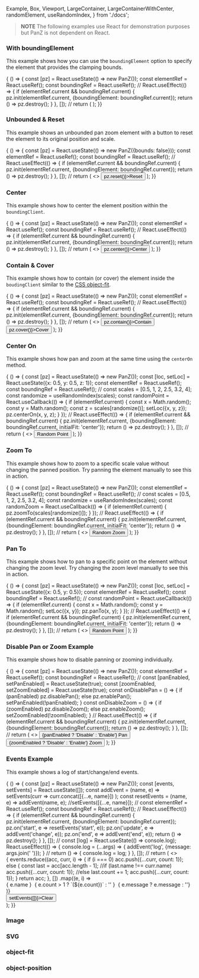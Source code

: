   Example,
  Box,
  Viewport,
  LargeContainer,
  LargeContainerWithCenter,
  randomElement,
  useRandomIndex,
} from './docs';


<Meta title="Examples" />

> __NOTE__ The following examples use React for demonstration purposes
> but PanZ is not dependent on React.

### With boundingElement
This example shows how you can use the `boundingElement` option to specify
the element that provides the clamping bounds.

<Preview>
  <Story name="Full Width Example">
    <Example>{ () => {
      const [pz] = React.useState(() => new PanZ());
      const elementRef = React.useRef();
      const boundingRef = React.useRef();
      //
      React.useEffect(() => {
        if (elementRef.current && boundingRef.current) {
          pz.init(elementRef.current, {boundingElement: boundingRef.current});
          return () => pz.destroy();
        }
      }, []);
      //
      return (
        <LargeContainer ref={boundingRef}>
          <Box ref={elementRef} />
        </LargeContainer>
      );
    }}</Example>
  </Story>
</Preview>

### Unbounded & Reset
This example shows an unbounded pan zoom element with a button
to reset the element to its original position and scale.

<Preview>
  <Story name="Reset Example">
    <Example>{ () => {
      const [pz] = React.useState(() => new PanZ({bounds: false}));
      const elementRef = React.useRef();
      const boundingRef = React.useRef();
      //
      React.useEffect(() => {
        if (elementRef.current && boundingRef.current) {
          pz.init(elementRef.current, {boundingElement: boundingRef.current});
          return () => pz.destroy();
        }
      }, []);
      //
      return (
        <>
          <LargeContainer ref={boundingRef}>
            <Box ref={elementRef} />
          </LargeContainer>
          <button onClick={() => pz.reset()}>Reset</button>
        </>
      );
    }}</Example>
  </Story>
</Preview>

### Center
This example shows how to center the element position within the `boundingClient`.

<Preview>
  <Story name="Center Example">
    <Example>{ () => {
      const [pz] = React.useState(() => new PanZ());
      const elementRef = React.useRef();
      const boundingRef = React.useRef();
      //
      React.useEffect(() => {
        if (elementRef.current && boundingRef.current) {
          pz.init(elementRef.current, {boundingElement: boundingRef.current});
          return () => pz.destroy();
        }
      }, []);
      //
      return (
        <>
          <LargeContainer ref={boundingRef}>
            <Box ref={elementRef} />
          </LargeContainer>
          <button onClick={() => pz.center()}>Center</button>
        </>
      );
    }}</Example>
  </Story>
</Preview>

### Contain & Cover
This example shows how to contain (or cover) the element inside the `boudingClient` similar
to the [CSS object-fit](https://developer.mozilla.org/en-US/docs/Web/CSS/object-fit).

<Preview>
  <Story name="Contain Example">
    <Example>{ () => {
      const [pz] = React.useState(() => new PanZ());
      const elementRef = React.useRef();
      const boundingRef = React.useRef();
      //
      React.useEffect(() => {
        if (elementRef.current && boundingRef.current) {
          pz.init(elementRef.current, {boundingElement: boundingRef.current});
          return () => pz.destroy();
        }
      }, []);
      //
      return (
        <>
          <LargeContainer ref={boundingRef}>
            <Box ref={elementRef} />
          </LargeContainer>
          <button onClick={() => pz.contain()}>Contain</button>
          <button onClick={() => pz.cover()}>Cover</button>
        </>
      );
    }}</Example>
  </Story>
</Preview>


### Center On
This example shows how pan and zoom at the same time using the `centerOn` method.

<Preview>
  <Story name="Center On Example">
    <Example>{ () => {
      const [pz] = React.useState(() => new PanZ());
      const [loc, setLoc] = React.useState({x: 0.5, y: 0.5, z: 1});
      const elementRef = React.useRef();
      const boundingRef = React.useRef();
      //
      const scales = [0.5, 1, 2, 2.5, 3.2, 4];
      const randomize = useRandomIndex(scales);
      const randomPoint = React.useCallback(() => {
        if (elementRef.current) {
          const x = Math.random();
          const y = Math.random();
          const z = scales[randomize()];
          setLoc({x, y, z});
          pz.centerOn(x, y, z);
        }
      });
      //
      React.useEffect(() => {
        if (elementRef.current && boundingRef.current) {
          pz.init(elementRef.current, {boundingElement: boundingRef.current, initialFit: 'center'});
          return () => pz.destroy();
        }
      }, []);
      //
      return (
        <>
          <LargeContainerWithCenter ref={boundingRef}
            x={loc.x}
            y={loc.y}
            z={loc.z}
          >
            <Box ref={elementRef} />
          </LargeContainerWithCenter>
          <button onClick={randomPoint}>Random Point</button>
        </>
      );
    }}</Example>
  </Story>
</Preview>

### Zoom To
This example shows how to zoom to a specific scale value without changing
the panned position. Try panning the element manually to see this in action.

<Preview>
  <Story name="Zoom To Example">
    <Example>{ () => {
      const [pz] = React.useState(() => new PanZ());
      const elementRef = React.useRef();
      const boundingRef = React.useRef();
      //
      const scales = [0.5, 1, 2, 2.5, 3.2, 4];
      const randomize = useRandomIndex(scales);
      const randomZoom = React.useCallback(() => {
        if (elementRef.current) {
          pz.zoomTo(scales[randomize()]);
        }
      });
      //
      React.useEffect(() => {
        if (elementRef.current && boundingRef.current) {
          pz.init(elementRef.current, {boundingElement: boundingRef.current, initialFit: 'center'});
          return () => pz.destroy();
        }
      }, []);
      //
      return (
        <>
          <LargeContainer ref={boundingRef}>
            <Box ref={elementRef} />
          </LargeContainer>
          <button onClick={randomZoom}>Random Zoom</button>
        </>
      );
    }}</Example>
  </Story>
</Preview>

### Pan To
This example shows how to pan to a specific point on the element without changing
the zoom level. Try changing the zoom level manually to see this in action.

<Preview>
  <Story name="Pan To Example">
    <Example>{ () => {
      const [pz] = React.useState(() => new PanZ());
      const [loc, setLoc] = React.useState({x: 0.5, y: 0.5});
      const elementRef = React.useRef();
      const boundingRef = React.useRef();
      //
      const randomPoint = React.useCallback(() => {
        if (elementRef.current) {
          const x = Math.random();
          const y = Math.random();
          setLoc({x, y});
          pz.panTo(x, y);
        }
      });
      //
      React.useEffect(() => {
        if (elementRef.current && boundingRef.current) {
          pz.init(elementRef.current, {boundingElement: boundingRef.current, initialFit: 'center'});
          return () => pz.destroy();
        }
      }, []);
      //
      return (
        <>
          <LargeContainerWithCenter ref={boundingRef}
            x={loc.x}
            y={loc.y}
          >
            <Box ref={elementRef} />
          </LargeContainerWithCenter>
          <button onClick={randomPoint}>Random Point</button>
        </>
      );
    }}</Example>
  </Story>
</Preview>


### Disable Pan or Zoom Example
This example shows how to disable panning or zooming individually.

<Preview>
  <Story name="Disable Pan or Zoom">
    <Example>{ () => {
      const [pz] = React.useState(() => new PanZ());
      const elementRef = React.useRef();
      const boundingRef = React.useRef();
      //
      const [panEnabled, setPanEnabled] = React.useState(true);
      const [zoomEnabled, setZoomEnabled] = React.useState(true);
      const onDisablePan  = () => {
        if (panEnabled) pz.disablePan();
        else pz.enablePan();
        setPanEnabled(!panEnabled);
      }
      const onDisableZoom = () => {
        if (zoomEnabled) pz.disableZoom();
        else pz.enableZoom();
        setZoomEnabled(!zoomEnabled);
      }
      //
      React.useEffect(() => {
        if (elementRef.current && boundingRef.current) {
          pz.init(elementRef.current, {boundingElement: boundingRef.current});
          return () => pz.destroy();
        }
      }, []);
      //
      return (
        <>
          <LargeContainer ref={boundingRef}>
            <Box ref={elementRef} />
          </LargeContainer>
          <button onClick={onDisablePan} >{panEnabled  ? 'Disable' : 'Enable'} Pan</button>
          <button onClick={onDisableZoom}>{zoomEnabled ? 'Disable' : 'Enable'} Zoom</button>
        </>
      );
    }}</Example>
  </Story>
</Preview>


### Events Example
This example shows a log of start/change/end events.

<Preview>
  <Story name="Events Example">
    <Example>{ () => {
      const [pz] = React.useState(() => new PanZ());
      const [events, setEvents] = React.useState([]);
      const addEvent = (name, e) =>
        setEvents(curr => curr.concat([{...e, name}]) );
      const resetEvents = (name, e) =>
        addEvent(name, e);
        //setEvents([{...e, name}]);
      //
      const elementRef = React.useRef();
      const boundingRef = React.useRef();
      //
      React.useEffect(() => {
        if (elementRef.current && boundingRef.current) {
          pz.init(elementRef.current, {boundingElement: boundingRef.current});
          pz.on('start',  e => resetEvents('start', e));
          pz.on('update', e => addEvent('change', e));
          pz.on('end',    e => addEvent('end', e));
          return () => pz.destroy();
        }
      }, []);
      //
      const [log] = React.useState(() => console.log);
      React.useEffect(() => {
        console.log = (...args) => {
          addEvent('log', {message: args.join(' ')});
        }
        //
        return () => {
          console.log = log;
        }
      }, []);
      //
      return (
        <>
          <LargeContainer ref={boundingRef}>
            <Box ref={elementRef} />
          </LargeContainer>
          <div
            style={{
              overflow: 'auto',
              height: '300px',
            }}
            >{ events.reduce((acc, curr, i) => {
              if (i === 0) acc.push({...curr, count: 1});
              else {
                const last = acc[acc.length - 1];
                //if (last.name !== curr.name) acc.push({...curr, count: 1});
                //else last.count += 1;
                acc.push({...curr, count: 1});
              }
              return acc;
            }, [])
            .map((e, i) =>
            <div key={i}>
              { e.name }&nbsp;
              { e.count > 1 ? `(${e.count})` : '' }&nbsp;
              { e.message ? e.message : ''}
            </div>
          )}</div>
          <div><button onClick={() => setEvents([])}>Clear</button></div>
        </>
      );
    }}</Example>
  </Story>
</Preview>

### Image
### SVG
### object-fit
### object-position
